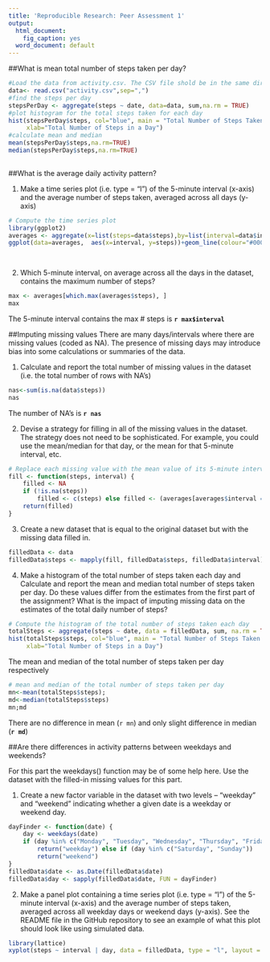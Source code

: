 ```yaml
---
title: 'Reproducible Research: Peer Assessment 1'
output:
  html_document:
    fig_caption: yes
  word_document: default
---
```

  
  

##What is mean total number of steps taken per day?
```r
#Load the data from activity.csv. The CSV file shold be in the same dir as the .Rmd file is
data<- read.csv("activity.csv",sep=",")
#find the steps per day 
stepsPerDay <- aggregate(steps ~ date, data=data, sum,na.rm = TRUE)
#plot histogram for the total steps taken for each day
hist(stepsPerDay$steps, col="blue", main = "Total Number of Steps Taken Each Day", 
     xlab="Total Number of Steps in a Day")
#calculate mean and median
mean(stepsPerDay$steps,na.rm=TRUE)
median(stepsPerDay$steps,na.rm=TRUE)
 
```

##What is the average daily activity pattern?

1. Make a time series plot (i.e. type = "l") of the 5-minute interval (x-axis) and the average number of steps taken, averaged across all days (y-axis)
```r
# Compute the time series plot
library(ggplot2)
averages <- aggregate(x=list(steps=data$steps),by=list(interval=data$interval),FUN=mean, na.rm=TRUE)
ggplot(data=averages,  aes(x=interval, y=steps))+geom_line(colour="#000099")+xlab("5-minute interval") +ylab("average number of steps taken")

 


```

2. Which 5-minute interval, on average across all the days in the dataset, contains the maximum number of steps?
```r
max <- averages[which.max(averages$steps), ]
max 
```
The 5-minute interval contains the max # steps is **`r max$interval`**

##Imputing missing values
There are many days/intervals where there are missing values (coded as NA). The presence of missing days may introduce bias into some calculations or summaries of the data.

1. Calculate and report the total number of missing values in the dataset (i.e. the total number of rows with NA’s)
```r
nas<-sum(is.na(data$steps))
nas
```
The number of NA’s is **`r nas`**

2. Devise a strategy for filling in all of the missing values in the dataset. The strategy does not need to be sophisticated. For example, you could use the mean/median for that day, or the mean for that 5-minute interval, etc.
```r

# Replace each missing value with the mean value of its 5-minute interval
fill <- function(steps, interval) {
    filled <- NA
    if (!is.na(steps)) 
        filled <- c(steps) else filled <- (averages[averages$interval == interval, "steps"])
    return(filled)
}

```


3. Create a new dataset that is equal to the original dataset but with the missing data filled in.
```r
filledData <- data
filledData$steps <- mapply(fill, filledData$steps, filledData$interval)

```


4. Make a histogram of the total number of steps taken each day and Calculate and report the mean and median total number of steps taken per day. Do these values differ from the estimates from the first part of the assignment? What is the impact of imputing missing data on the estimates of the total daily number of steps?
```r

# Compute the histogram of the total number of steps taken each day
totalSteps <- aggregate(steps ~ date, data = filledData, sum, na.rm = TRUE)
hist(totalSteps$steps, col="blue", main = "Total Number of Steps Taken Each Day", 
     xlab="Total Number of Steps in a Day")

```

The mean and median of the total number of steps taken per day respectively
```r
# mean and median of the total number of steps taken per day
mn<-mean(totalSteps$steps); 
md<-median(totalSteps$steps)
mn;md
```
There are no difference in mean (`r mn`) and only slight difference in median (**`r md`**)

##Are there differences in activity patterns between weekdays and weekends?

For this part the weekdays() function may be of some help here. Use the dataset with the filled-in missing values for this part.

1. Create a new factor variable in the dataset with two levels – “weekday” and “weekend” indicating whether a given date is a weekday or weekend day.

```r
dayFinder <- function(date) {
    day <- weekdays(date)
    if (day %in% c("Monday", "Tuesday", "Wednesday", "Thursday", "Friday")) 
        return("weekday") else if (day %in% c("Saturday", "Sunday")) 
        return("weekend")
}
filledData$date <- as.Date(filledData$date)
filledData$day <- sapply(filledData$date, FUN = dayFinder)
```

2. Make a panel plot containing a time series plot (i.e. type = "l") of the 5-minute interval (x-axis) and the average number of steps taken, averaged across all weekday days or weekend days (y-axis). See the README file in the GitHub repository to see an example of what this plot should look like using simulated data.

```r

library(lattice)
xyplot(steps ~ interval | day, data = filledData, type = "l", layout = c(1, 2), xlab = "Interval", ylab = "Number of steps")


```

 